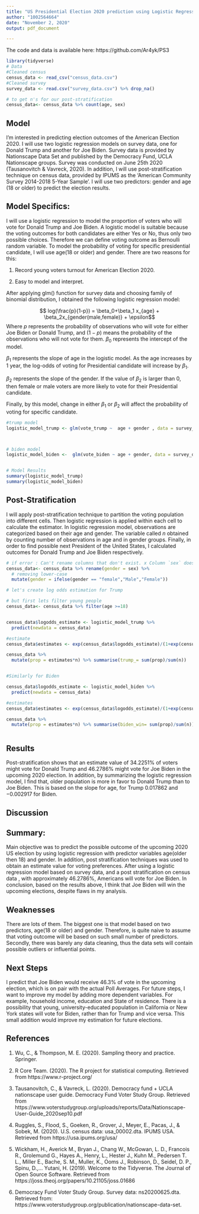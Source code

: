 ```yaml
---
title: "US Presidential Election 2020 prediction using Logistic Regression "
author: "1002564664"
date: "November 2, 2020"
output: pdf_document

---
```


The code and data is available here: https://github.com/Ar4yk/PS3


```r
library(tidyverse)
# Data
#Cleaned census
census_data <- read_csv("census_data.csv")
#Cleaned survey
survey_data <- read.csv("survey_data.csv") %>% drop_na() 

# to get n's for our post-stratification
census_data<- census_data %>% count(age, sex)
```


## Model 

I'm interested in predicting election outcomes of the American Election 2020. I will use two logistic regression models on survey data, one for Donald Trump and another for Joe Biden. Survey data is provided by Nationscape Data Set and published by the Democracy Fund, UCLA Nationscape groups. Survey was conducted on June 25th 2020 (Tausanovitch & Vavreck, 2020). In addition, I will use post-stratification technique on census data, provided by IPUMS as the 'American Community Survey 2014-2018 5-Year Sample'. I will use two predictors: gender and age (18 or older) to predict the election results.


## Model Specifics:

I will use a logistic regression to model the proportion of voters who will vote for Donald Trump and Joe Biden. A logistic model is suitable because the voting outcomes for both candidates are either Yes or No, thus only two possible choices. Therefore we can define voting outcome as Bernoulli random variable. To model the probability of voting for specific presidential candidate, I will use age(18 or older) and gender. There are two reasons for this:

1) Record young voters turnout for American Election 2020.

2) Easy to model and interpret. 

After applying glm() function for survey data and choosing family of binomial distribution, I obtained the following logistic regression model:

$$ log(\frac{p}{1-p}) = \beta_0+\beta_1  x_{age} + \beta_2x_{gender(male,female)} + \epsilon$$
Where $p$ represents the probability of observations who will vote for either Joe Biden or Donald Trump, and $(1-p)$ means the probability of the observations who will not vote for them. $\beta_0$ represents the intercept of the model. 

$\beta_1$ represents the slope of age in the logistic model. As the age increases by 1 year, the log-odds of voting for Presidential candidate will increase by $\beta_1$.

$\beta_2$ represents the slope of the gender. If the value of $\beta_2$ is larger than 0, then female or male voters are more likely to vote for their Presidential candidate.

Finally, by this model, change in either $\beta_1$ or $\beta_2$ will affect the probability of voting for specific candidate. 

```r

#trump model
logistic_model_trump <- glm(vote_trump ~  age + gender , data = survey_data, family= "binomial")



# biden model
logistic_model_biden <-  glm(vote_biden ~ age + gender, data = survey_data, family= "binomial")


# Model Results 
summary(logistic_model_trump)
summary(logistic_model_biden)
```

## Post-Stratification 
 
I will apply post-stratification technique to partition the voting population into different cells. Then logistic regression is applied within each cell to calculate the estimator. In logistic regression model, observations are categorized based on their age and gender. The variable called $n$ obtained by counting number of observations in age and in gender groups. 
Finally, in order to find possible next President of the United States, I calculated outcomes for Donald Trump and Joe Biden respectively. 


```r
# if error : Can't rename columns that don't exist. x Column `sex` doesn't exist, appear, please, run code again from the first part
census_data<- census_data %>% rename(gender = sex) %>% 
  # removing lower-case
  mutate(gender = ifelse(gender == "female","Male","Female"))
```




```r
# let's create log odds estimation for Trump

# but first lets filter young people
census_data<- census_data %>% filter(age >=18)


census_data$logodds_estimate <- logistic_model_trump %>% 
  predict(newdata = census_data)

#estimate 
census_data$estimates <- exp(census_data$logodds_estimate)/(1+exp(census_data$logodds_estimate))

census_data %>% 
  mutate(prop = estimates*n) %>% summarise(trump_= sum(prop)/sum(n))


#Similarly for Biden

census_data$logodds_estimate <- logistic_model_biden %>% 
  predict(newdata = census_data)

#estimates 
census_data$estimates <- exp(census_data$logodds_estimate)/(1+exp(census_data$logodds_estimate))

census_data %>% 
  mutate(prop = estimates*n) %>% summarise(biden_win= sum(prop)/sum(n))



```

## Results
Post-stratification shows that an estimate value of 34.2251% of voters might vote for Donald Trump and 46.2786% might vote for Joe Biden in the upcoming 2020 election. In addition, by summarizing the logistic regression model, I find that, older population is more in favor to Donald Trump than to Joe Biden. This is based on the slope for age, for Trump $0.017862$ and $-0.002917$ for Biden.   

## Discussion

## Summary: 
Main objective was to predict the possible outcome of the upcoming 2020 US election by using logistic regression with predictor variables age(older then 18) and gender. In addition, post stratification techniques was used to obtain an estimate value for voting preferences. After using a logistic regression model based on survey data, and a post stratification on census data , with approximately 46.2786%, Americans will vote for Joe Biden. In conclusion, based on the results above, I think that Joe Biden will win the upcoming elections, despite flaws in my analysis. 


## Weaknesses

There are lots of them. The biggest one is that model based on two predictors, age(18 or older) and gender. Therefore, is quite naive to assume that voting outcome will be based 
on such small number of predictors. Secondly, there was barely any data cleaning, thus the data sets will contain possible outliers or influential points.

## Next Steps

I predict that Joe Biden would receive 46.3% of vote in the upcoming election, which is on pair with the actual Poll Averages. For future steps, I want to improve my model by adding more dependent variables. For example, household income, education and State of residence. There is a possibility that young, university-educated population in California or New York states will vote for Biden, rather than for Trump and vice versa. This small addition would improve my estimation for future elections. 



## References

1. Wu, C., & Thompson, M. E. (2020). Sampling theory and practice. Springer.

2. R Core Team. (2020). The R project for statistical computing. Retrieved from  https://www.r-project.org/

3. Tausanovitch, C., & Vavreck, L. (2020). Democracy fund + UCLA nationscape user guide. Democracy Fund Voter Study Group. 
Retrieved from https://www.voterstudygroup.org/uploads/reports/Data/Nationscape-User-Guide_2020sep10.pdf

4. Ruggles, S., Flood, S., Goeken, R., Grover, J., Meyer, E., Pacas, J., & Sobek, M. (2020). U.S. census data: usa_00002.dta. IPUMS USA.
Retrieved from  https://usa.ipums.org/usa/

5. Wickham, H., Averick M., Bryan J., Chang W., McGowan, L. D., Francois R., Grolemund G., Hayes A., Henry, L., Hester J., Kuhn M., Pedersen T. L., Miller E., Bache, S. M., Muller, K., Ooms J., Robinson, D., Seidel, D. P., Spinu, D.,... Yutani, H. (2019). Welcome to the Tidyverse. The Journal of Open Source Software. Retrieved from   https://joss.theoj.org/papers/10.21105/joss.01686 

6. Democracy Fund Voter Study Group. Survey data: ns20200625.dta. Retrieved from: https://www.voterstudygroup.org/publication/nationscape-data-set. 


